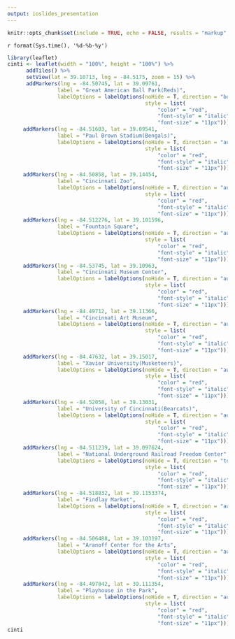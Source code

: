 ```yaml
---
output: ioslides_presentation
---
```


```r
knitr::opts_chunk$set(include = TRUE, echo = FALSE, results = "markup", cache = FALSE)
```


`r format(Sys.time(), '%d-%b-%y')`
```r
library(leaflet)
cinti <- leaflet(width = "100%", height = "100%") %>%
      addTiles() %>%
      setView(lat = 39.10713, lng = -84.5175, zoom = 15) %>%
      addMarkers(lng = -84.50745, lat = 39.09761,
                label = "Great American Ball Park(Reds)",
                labelOptions = labelOptions(noHide = T, direction = "bottom",
                                            style = list(
                                                "color" = "red",
                                                "font-style" = "italic",
                                                "font-size" = "11px"))) %>%
     addMarkers(lng = -84.51603, lat = 39.09541,
                label = "Paul Brown Stadium(Bengals)",
                labelOptions = labelOptions(noHide = T, direction = "auto",
                                            style = list(
                                                "color" = "red",
                                                "font-style" = "italic",
                                                "font-size" = "11px"))) %>%
     addMarkers(lng = -84.50858, lat = 39.14454,
                label = "Cincinnati Zoo",
                labelOptions = labelOptions(noHide = T, direction = "auto",
                                            style = list(
                                                "color" = "red",
                                                "font-style" = "italic",
                                                "font-size" = "11px"))) %>%
     addMarkers(lng = -84.512276, lat = 39.101596,
                label = "Fountain Square",
                labelOptions = labelOptions(noHide = T, direction = "auto",
                                            style = list(
                                                "color" = "red",
                                                "font-style" = "italic",
                                                "font-size" = "11px"))) %>%
     addMarkers(lng = -84.53745, lat = 39.10963,
                label = "Cincinnati Museum Center",
                labelOptions = labelOptions(noHide = T, direction = "auto",
                                            style = list(
                                                "color" = "red",
                                                "font-style" = "italic",
                                                "font-size" = "11px"))) %>%
     addMarkers(lng = -84.49712, lat = 39.11366,
                label = "Cincinnati Art Museum",
                labelOptions = labelOptions(noHide = T, direction = "auto",
                                            style = list(
                                                "color" = "red",
                                                "font-style" = "italic",
                                                "font-size" = "11px"))) %>%
     addMarkers(lng = -84.47632, lat = 39.15017,
                label = "Xavier University(Musketeers)",
                labelOptions = labelOptions(noHide = T, direction = "auto",
                                            style = list(
                                                "color" = "red",
                                                "font-style" = "italic",
                                                "font-size" = "11px"))) %>%
     addMarkers(lng = -84.52058, lat = 39.13031,
                label = "University of Cincinnati(Bearcats)",
                labelOptions = labelOptions(noHide = T, direction = "auto",
                                            style = list(
                                                "color" = "red",
                                                "font-style" = "italic",
                                                "font-size" = "11px"))) %>%
     addMarkers(lng = -84.511239, lat = 39.097624,
                label = "National Underground Railroad Freedom Center",
                labelOptions = labelOptions(noHide = T, direction = "top",
                                            style = list(
                                                "color" = "red",
                                                "font-style" = "italic",
                                                "font-size" = "11px"))) %>%
     addMarkers(lng = -84.518832, lat = 39.1153374,
                label = "Findlay Market",
                labelOptions = labelOptions(noHide = T, direction = "auto",
                                            style = list(
                                                "color" = "red",
                                                "font-style" = "italic",
                                                "font-size" = "11px"))) %>%
     addMarkers(lng = -84.506488, lat = 39.103197,
                label = "Aranoff Center for the Arts",
                labelOptions = labelOptions(noHide = T, direction = "auto",
                                            style = list(
                                                "color" = "red",
                                                "font-style" = "italic",
                                                "font-size" = "11px"))) %>%
     addMarkers(lng = -84.497842, lat = 39.111354,
                label = "Playhouse in the Park",
                labelOptions = labelOptions(noHide = T, direction = "auto",
                                            style = list(
                                                "color" = "red",
                                                "font-style" = "italic",
                                                "font-size" = "11px")))
cinti
```





